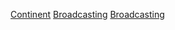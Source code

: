 {{container category}}


[[Category:廣播|Continent]]
[[Category:各大洲媒體|Broadcasting]]
[[Category:按大洲分類|Broadcasting]]